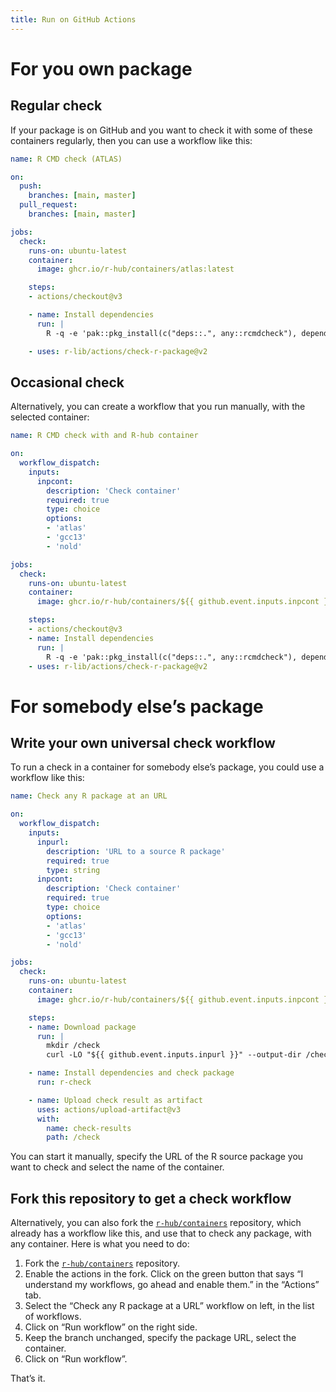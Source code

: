 ```yaml
---
title: Run on GitHub Actions
---
```


# For you own package

## Regular check

If your package is on GitHub and you want to check it with some of these
containers regularly, then you can use a workflow like this:

```yaml
name: R CMD check (ATLAS)

on:
  push:
    branches: [main, master]
  pull_request:
    branches: [main, master]

jobs:
  check:
    runs-on: ubuntu-latest
    container:
      image: ghcr.io/r-hub/containers/atlas:latest

    steps:
    - actions/checkout@v3

    - name: Install dependencies
      run: |
        R -q -e 'pak::pkg_install(c("deps::.", any::rcmdcheck"), dependencies = TRUE)'

    - uses: r-lib/actions/check-r-package@v2
```

## Occasional check

Alternatively, you can create a workflow that you run manually, with the
selected container:

```yaml
name: R CMD check with and R-hub container

on:
  workflow_dispatch:
    inputs:
      inpcont:
        description: 'Check container'
        required: true
        type: choice
        options:
        - 'atlas'
        - 'gcc13'
        - 'nold'

jobs:
  check:
    runs-on: ubuntu-latest
    container:
      image: ghcr.io/r-hub/containers/${{ github.event.inputs.inpcont }}:latest

    steps:
    - actions/checkout@v3
    - name: Install dependencies
      run: |
        R -q -e 'pak::pkg_install(c("deps::.", any::rcmdcheck"), dependencies = TRUE)'
    - uses: r-lib/actions/check-r-package@v2
```

# For somebody else's package

## Write your own universal check workflow

To run a check in a container for somebody else's package, you could use
a workflow like this:

```yaml
name: Check any R package at an URL

on:
  workflow_dispatch:
    inputs:
      inpurl:
        description: 'URL to a source R package'
        required: true
        type: string
      inpcont:
        description: 'Check container'
        required: true
        type: choice
        options:
        - 'atlas'
        - 'gcc13'
        - 'nold'

jobs:
  check:
    runs-on: ubuntu-latest
    container:
      image: ghcr.io/r-hub/containers/${{ github.event.inputs.inpcont }}:latest

    steps:
    - name: Download package
      run: |
        mkdir /check
        curl -LO "${{ github.event.inputs.inpurl }}" --output-dir /check

    - name: Install dependencies and check package
      run: r-check

    - name: Upload check result as artifact
      uses: actions/upload-artifact@v3
      with:
        name: check-results
        path: /check
```

You can start it manually, specify the URL of the R source package you
want to check and select the name of the container.

## Fork this repository to get a check workflow

Alternatively, you can also fork the
[`r-hub/containers`](https://github.com/r-hub/containers) repository,
which already has a workflow like this, and use that to check any package,
with any container. Here is what you need to do:

1. Fork the [`r-hub/containers`](https://github.com/r-hub/containers)
   repository.
2. Enable the actions in the fork. Click on the green button that says
   "I understand my workflows, go ahead and enable them." in the "Actions"
   tab.
3. Select the "Check any R package at a URL" workflow on left, in the list
   of workflows.
4. Click on "Run workflow" on the right side.
5. Keep the branch unchanged, specify the package URL, select the
   container.
6. Click on "Run workflow".

That's it.
